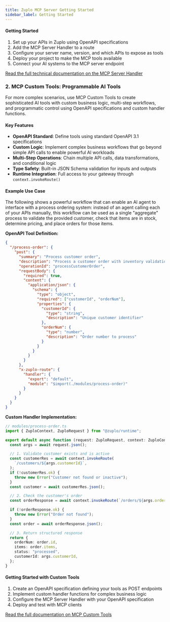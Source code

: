 ```yaml
---
title: Zuplo MCP Server Getting Started
sidebar_label: Getting Started
---
```


#### Getting Started

1. Set up your APIs in Zuplo using OpenAPI specifications
2. Add the MCP Server Handler to a route
3. Configure your server name, version, and which APIs to expose as tools
4. Deploy your project to make the MCP tools available
5. Connect your AI systems to the MCP server endpoint

[Read the full technical documentation on the MCP Server Handler](/docs/handlers/mcp-server)

### 2. MCP Custom Tools: Programmable AI Tools

For more complex scenarios, use MCP Custom Tools to create sophisticated AI
tools with custom business logic, multi-step workflows, and programmatic control
using OpenAPI specifications and custom handler functions.

#### Key Features

- **OpenAPI Standard**: Define tools using standard OpenAPI 3.1 specifications
- **Custom Logic**: Implement complex business workflows that go beyond simple
  API calls to enable powerful AI workloads
- **Multi-Step Operations**: Chain multiple API calls, data transformations, and
  conditional logic
- **Type Safety**: Built-in JSON Schema validation for inputs and outputs
- **Runtime Integration**: Full access to your gateway through
  `context.invokeRoute()`

#### Example Use Case

The following shows a powerful workflow that can enable an AI agent to interface
with a process ordering system: instead of an agent calling each of your APIs
manually, this workflow can be used as a single "aggregate" process to validate
the provided customer, check that items are in stock, determine pricing, and
place orders for those items.

**OpenAPI Tool Definition:**

```json
{
  "/process-order": {
    "post": {
      "summary": "Process customer order",
      "description": "Process a customer order with inventory validation and pricing",
      "operationId": "processCustomerOrder",
      "requestBody": {
        "required": true,
        "content": {
          "application/json": {
            "schema": {
              "type": "object",
              "required": ["customerId", "orderNum"],
              "properties": {
                "customerId": {
                  "type": "string",
                  "description": "Unique customer identifier"
                },
                "orderNum": {
                  "type": "number",
                  "description": "Order number to process"
                }
              }
            }
          }
        }
      },
      "x-zuplo-route": {
        "handler": {
          "export": "default",
          "module": "$import(./modules/process-order)"
        }
      }
    }
  }
}
```

**Custom Handler Implementation:**

```typescript
// modules/process-order.ts
import { ZuploContext, ZuploRequest } from "@zuplo/runtime";

export default async function (request: ZuploRequest, context: ZuploContext) {
  const args = await request.json();

  // 1. Validate customer exists and is active
  const customerRes = await context.invokeRoute(
    `/customers/${args.customerId}`,
  );
  if (!customerRes.ok) {
    throw new Error("Customer not found or inactive");
  }
  const customer = await customerRes.json();

  // 2. Check the customer's order
  const orderResponse = await context.invokeRoute(`/orders/${args.orderNum}`);

  if (!orderResponse.ok) {
    throw new Error("Order not found");
  }
  const order = await orderResponse.json();

  // 3. Return structured response
  return {
    orderNum: order.id,
    items: order.items,
    status: "processed",
    customerId: args.customerId,
  };
}
```

#### Getting Started with Custom Tools

1. Create an OpenAPI specification defining your tools as POST endpoints
2. Implement custom handler functions for complex business logic
3. Configure the MCP Server Handler with your OpenAPI specification
4. Deploy and test with MCP clients

[Read the full documentation on MCP Custom Tools](/docs/handlers/mcp-server-custom-tools)
